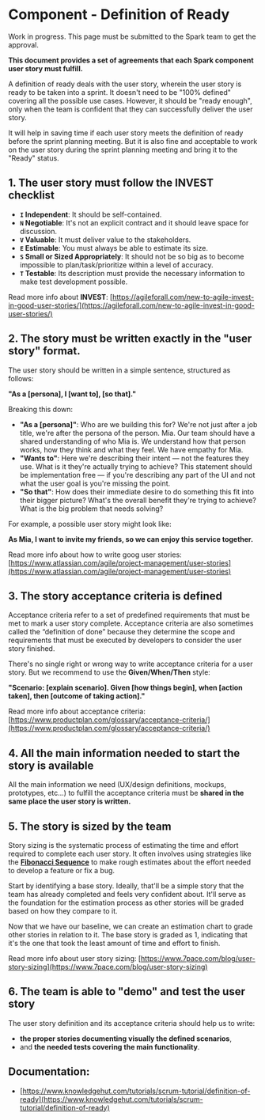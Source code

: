 
<Meta title="Practices/Component - Definition of Ready" />

# Component - Definition of Ready

<Alert kind="warning">
  Work in progress. This page must be submitted to the Spark team to get the approval.
</Alert>

**This document provides a set of agreements that each Spark component user story must fulfill.**

A definition of ready deals with the user story, wherein the user story is ready to be taken into a sprint. It doesn't need to be "100% defined" covering all the possible use cases. However, it should be "ready enough", only when the team is confident that they can successfully deliver the user story.

It will help in saving time if each user story meets the definition of ready before the sprint planning meeting. But it is also fine and acceptable to work on the user story during the sprint planning meeting and bring it to the "Ready" status.

## 1. The user story must follow the INVEST checklist

- **`I` Independent**: It should be self-contained.
- **`N` Negotiable**: It's not an explicit contract and it should leave space for discussion.
- **`V` Valuable**: It must deliver value to the stakeholders.
- **`E` Estimable**: You must always be able to estimate its size.
- **`S` Small or Sized Appropriately**: It should not be so big as to become impossible to plan/task/prioritize within a level of accuracy.
- **`T` Testable**: Its description must provide the necessary information to make test development possible.

Read more info about **INVEST**: [https://agileforall.com/new-to-agile-invest-in-good-user-stories/](https://agileforall.com/new-to-agile-invest-in-good-user-stories/)

## 2. The story must be written exactly in the "user story" format.

The user story should be written in a simple sentence, structured as follows:

**"As a [persona], I [want to], [so that]."**

Breaking this down:

- **"As a [persona]"**: Who are we building this for? We're not just after a job title, we're after the persona of the person. Mia. Our team should have a shared understanding of who Mia is. We understand how that person works, how they think and what they feel. We have empathy for Mia.
- **"Wants to"**: Here we're describing their intent — not the features they use. What is it they're actually trying to achieve? This statement should be implementation free — if you're describing any part of the UI and not what the user goal is you're missing the point.
- **"So that"**: How does their immediate desire to do something this fit into their bigger picture? What's the overall benefit they're trying to achieve? What is the big problem that needs solving?

For example, a possible user story might look like:

**As Mia, I want to invite my friends, so we can enjoy this service together.**

Read more info about how to write goog user stories: [https://www.atlassian.com/agile/project-management/user-stories](https://www.atlassian.com/agile/project-management/user-stories)

## 3. The story acceptance criteria is defined

Acceptance criteria refer to a set of predefined requirements that must be met to mark a user story complete. Acceptance criteria are also sometimes called the “definition of done” because they determine the scope and requirements that must be executed by developers to consider the user story finished.

There's no single right or wrong way to write acceptance criteria for a user story. But we recommend to use the **Given/When/Then** style:

**"Scenario: [explain scenario]. Given [how things begin], when [action taken], then [outcome of taking action]."**

Read more info about acceptance criteria: [https://www.productplan.com/glossary/acceptance-criteria/](https://www.productplan.com/glossary/acceptance-criteria/)

## 4. All the main information needed to start the story is available

All the main information we need (UX/design definitions, mockups, prototypes, etc...) to fulfill the acceptance criteria must be **shared in the same place the user story is written.**

## 5. The story is sized by the team

Story sizing is the systematic process of estimating the time and effort required to complete each user story. It often involves using strategies like the [**Fibonacci Sequence**](https://en.wikipedia.org/wiki/Fibonacci_sequence) to make rough estimates about the effort needed to develop a feature or fix a bug.

Start by identifying a base story. Ideally, that'll be a simple story that the team has already completed and feels very confident about. It'll serve as the foundation for the estimation process as other stories will be graded based on how they compare to it.

Now that we have our baseline, we can create an estimation chart to grade other stories in relation to it. The base story is graded as 1, indicating that it's the one that took the least amount of time and effort to finish.

Read more info about user story sizing: [https://www.7pace.com/blog/user-story-sizing](https://www.7pace.com/blog/user-story-sizing)

## 6. The team is able to "demo" and test the user story

The user story definition and its acceptance criteria should help us to write:

- **the proper stories documenting visually the defined scenarios**,
- and **the needed tests covering the main functionality**.

## Documentation:

- [https://www.knowledgehut.com/tutorials/scrum-tutorial/definition-of-ready](https://www.knowledgehut.com/tutorials/scrum-tutorial/definition-of-ready)
